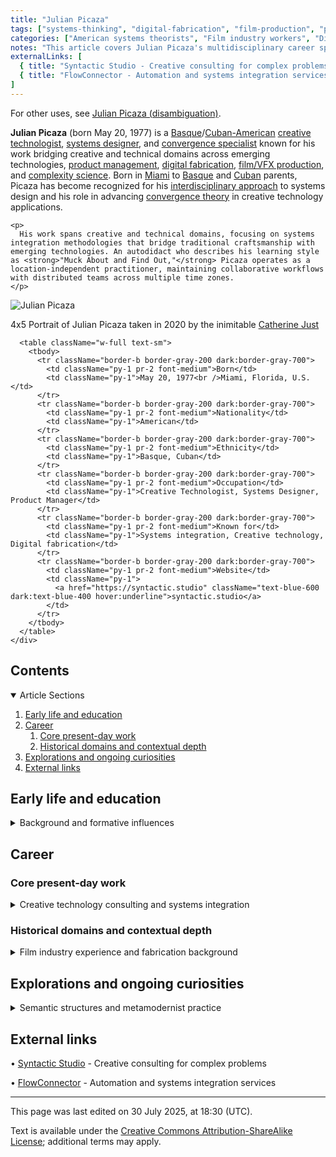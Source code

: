 ```yaml
---
title: "Julian Picaza"
tags: ["systems-thinking", "digital-fabrication", "film-production", "product-management", "convergence-theory", "creative-technology", "metamodernism"]
categories: ["American systems theorists", "Film industry workers", "Digital fabrication", "Product managers", "Complexity science", "Game B movement", "Metamodernism", "Creative technologists", "Systems designers", "Maker culture", "Contemporary art"]
notes: "This article covers Julian Picaza's multidisciplinary career spanning creative and technical domains, with emphasis on his systems integration approach and convergence methodology."
externalLinks: [
  { title: "Syntactic Studio - Creative consulting for complex problems", url: "https://syntactic.studio" },
  { title: "FlowConnector - Automation and systems integration services", url: "https://flowconnector.dev" }
]
---
```


<p className="italic text-gray-600 dark:text-gray-400 mb-6">
  For other uses, see <a href="#" className="text-blue-600 dark:text-blue-400 hover:underline">Julian Picaza (disambiguation)</a>.
</p>

<div className="flex flex-col lg:flex-row gap-6 mb-6">
  <div className="flex-1">
    <p>
      <strong>Julian Picaza</strong> (born May 20, 1977) is a <a href="#" className="text-blue-600 dark:text-blue-400 hover:underline">Basque</a>/<a href="#" className="text-blue-600 dark:text-blue-400 hover:underline">Cuban-American</a> <a href="#" className="text-blue-600 dark:text-blue-400 hover:underline">creative technologist</a>, <a href="#" className="text-blue-600 dark:text-blue-400 hover:underline">systems designer</a>, and <a href="#" className="text-blue-600 dark:text-blue-400 hover:underline">convergence specialist</a> known for his work bridging creative and technical domains across emerging technologies, <a href="#" className="text-blue-600 dark:text-blue-400 hover:underline">product management</a>, <a href="#" className="text-blue-600 dark:text-blue-400 hover:underline">digital fabrication</a>, <a href="#" className="text-blue-600 dark:text-blue-400 hover:underline">film/VFX production</a>, and <a href="#" className="text-blue-600 dark:text-blue-400 hover:underline">complexity science</a>. Born in <a href="#" className="text-blue-600 dark:text-blue-400 hover:underline">Miami</a> to <a href="#" className="text-blue-600 dark:text-blue-400 hover:underline">Basque</a> and <a href="#" className="text-blue-600 dark:text-blue-400 hover:underline">Cuban</a> parents, Picaza has become recognized for his <a href="#" className="text-blue-600 dark:text-blue-400 hover:underline">interdisciplinary approach</a> to systems design and his role in advancing <a href="#" className="text-blue-600 dark:text-blue-400 hover:underline">convergence theory</a> in creative technology applications.
    </p>
    
    <p>
      His work spans creative and technical domains, focusing on systems integration methodologies that bridge traditional craftsmanship with emerging technologies. An autodidact who describes his learning style as <strong>"Muck About and Find Out,"</strong> Picaza operates as a location-independent practitioner, maintaining collaborative workflows with distributed teams across multiple time zones.
    </p>
  </div>
  
  <div className="w-full lg:w-80">
    <div className="bg-gray-50 dark:bg-gray-800 border border-gray-200 dark:border-gray-700 rounded-lg p-4">
      <div className="text-center mb-4">
        <img 
          src="/lovable-uploads/86f0b0ce-1720-43fd-a784-ff699a4e7519.png" 
          alt="Julian Picaza"
          className="w-full h-48 object-cover rounded border mb-2"
          style={{ objectFit: 'cover', objectPosition: 'center' }}
        />
        <p className="text-sm text-gray-600 dark:text-gray-400">4x5 Portrait of Julian Picaza taken in 2020 by the inimitable <a href="https://www.catherinejust.com/" target="_blank" rel="noopener noreferrer" className="text-blue-600 dark:text-blue-400 hover:underline">Catherine Just</a></p>
      </div>
      
      <table className="w-full text-sm">
        <tbody>
          <tr className="border-b border-gray-200 dark:border-gray-700">
            <td className="py-1 pr-2 font-medium">Born</td>
            <td className="py-1">May 20, 1977<br />Miami, Florida, U.S.</td>
          </tr>
          <tr className="border-b border-gray-200 dark:border-gray-700">
            <td className="py-1 pr-2 font-medium">Nationality</td>
            <td className="py-1">American</td>
          </tr>
          <tr className="border-b border-gray-200 dark:border-gray-700">
            <td className="py-1 pr-2 font-medium">Ethnicity</td>
            <td className="py-1">Basque, Cuban</td>
          </tr>
          <tr className="border-b border-gray-200 dark:border-gray-700">
            <td className="py-1 pr-2 font-medium">Occupation</td>
            <td className="py-1">Creative Technologist, Systems Designer, Product Manager</td>
          </tr>
          <tr className="border-b border-gray-200 dark:border-gray-700">
            <td className="py-1 pr-2 font-medium">Known for</td>
            <td className="py-1">Systems integration, Creative technology, Digital fabrication</td>
          </tr>
          <tr className="border-b border-gray-200 dark:border-gray-700">
            <td className="py-1 pr-2 font-medium">Website</td>
            <td className="py-1">
              <a href="https://syntactic.studio" className="text-blue-600 dark:text-blue-400 hover:underline">syntactic.studio</a>
            </td>
          </tr>
        </tbody>
      </table>
    </div>
  </div>
</div>

## Contents

<div className="bg-gray-50 dark:bg-gray-800 border border-gray-200 dark:border-gray-700 rounded-lg p-4 mb-6">
  <details open>
    <summary className="font-bold cursor-pointer hover:text-blue-600 dark:hover:text-blue-400">
      Article Sections
    </summary>
    <ol className="list-decimal list-inside space-y-1 text-sm mt-2 ml-4">
      <li><a href="#early-life-and-education" className="text-blue-600 dark:text-blue-400 hover:underline">Early life and education</a></li>
      <li>
        <a href="#career" className="text-blue-600 dark:text-blue-400 hover:underline">Career</a>
        <ol className="list-decimal list-inside ml-4 mt-1 space-y-1">
          <li><a href="#core-present-day-work" className="text-blue-600 dark:text-blue-400 hover:underline">Core present-day work</a></li>
          <li><a href="#historical-domains" className="text-blue-600 dark:text-blue-400 hover:underline">Historical domains and contextual depth</a></li>
        </ol>
      </li>
      <li><a href="#explorations-and-curiosities" className="text-blue-600 dark:text-blue-400 hover:underline">Explorations and ongoing curiosities</a></li>
      <li><a href="#external-links" className="text-blue-600 dark:text-blue-400 hover:underline">External links</a></li>
    </ol>
  </details>
</div>

## Early life and education

<details>
  <summary className="font-bold cursor-pointer hover:text-blue-600 dark:hover:text-blue-400 mb-4">
    Background and formative influences
  </summary>
  <div className="mt-4">
    <p>
      Julian was born in <a href="#" className="text-blue-600 dark:text-blue-400 hover:underline">Miami, Florida</a>, and raised in a multicultural household where the furniture of everyday life—language, symbol, sound—rarely stayed in one place. He became an autodidact early, collecting intellectual fixations as others might collect hobbies: <a href="#" className="text-blue-600 dark:text-blue-400 hover:underline">systems theory</a>, <a href="#" className="text-blue-600 dark:text-blue-400 hover:underline">Taoist paradox</a>, <a href="#" className="text-blue-600 dark:text-blue-400 hover:underline">metaphoric grammar</a>, and <a href="#" className="text-blue-600 dark:text-blue-400 hover:underline">mid-century science fiction</a> all made their way into the mix.
    </p>
    
    <p>
      He studied <a href="https://en.wikipedia.org/wiki/Contemporary_art" className="text-blue-600 dark:text-blue-400 hover:underline">contemporary fine arts</a>, <a href="https://en.wikipedia.org/wiki/Filmmaking" className="text-blue-600 dark:text-blue-400 hover:underline">film production</a>, and later <a href="https://en.wikipedia.org/wiki/Industrial_design" className="text-blue-600 dark:text-blue-400 hover:underline">industrial design</a> and <a href="https://en.wikipedia.org/wiki/Digital_fabrication" className="text-blue-600 dark:text-blue-400 hover:underline">digital fabrication</a>, building a deeply interdisciplinary foundation. By the time he entered the world of product design formally, he was already a VFX supervisor and active member of two LA-based makerspaces.
    </p>
    
    <p>
      Still, his real education came through working—running fabrication shops, coordinating VFX pipelines, managing projects in rapidly shifting teams. He describes his learning style as <strong>"Muck About and Find Out."</strong>
    </p>
  </div>
</details>

## Career

### Core present-day work

<details>
  <summary className="font-bold cursor-pointer hover:text-blue-600 dark:hover:text-blue-400 mb-4">
    Creative technology consulting and systems integration
  </summary>
  <div className="mt-4">
    <p>
      <strong>Creative Technology Consulting</strong> - Julian helps individuals and organizations prototype the future they're trying to describe. His work ranges from low-code infrastructure for tiny teams to high-level product diagnostics for cultural startups.
    </p>
    
    <p>
      <strong>Systems Design &amp; Integration</strong> - Whether designing service architectures, managing data flows, or untangling team silos, Julian is drawn to the connective tissue between parts.
    </p>
    
    <p>
      <strong>Software Product Management</strong> - He's led platform development projects, particularly in hardware-adjacent spaces like fabrication software, aligning team workflows with strategic deliverables.
    </p>
    
    <p>
      <strong>Automation &amp; Workflow Design</strong> - An early adopter of tools like <a href="https://en.wikipedia.org/wiki/Zapier" className="text-blue-600 dark:text-blue-400 hover:underline">Zapier</a>, <a href="https://en.wikipedia.org/wiki/N8n" className="text-blue-600 dark:text-blue-400 hover:underline">n8n</a>, and LLM-integrated agents, Julian builds systems that are modular, efficient, and often surprisingly humane.
    </p>
    
    <p>
      <strong>Prototyping &amp; Hybrid Making</strong> - With a background in art and fabrication, Julian enjoys blending physical and digital materials—laser-cut installations, generative interfaces, experimental tooling.
    </p>
  </div>
</details>

### Historical domains and contextual depth

<details>
  <summary className="font-bold cursor-pointer hover:text-blue-600 dark:hover:text-blue-400 mb-4">
    Film industry experience and fabrication background
  </summary>
  <div className="mt-4">
    <p>
      Julian's current capabilities are built on a rich foundation of earlier experiences. He spent years working in <a href="https://en.wikipedia.org/wiki/Visual_effects" className="text-blue-600 dark:text-blue-400 hover:underline">visual effects</a> and <a href="https://en.wikipedia.org/wiki/Film_industry" className="text-blue-600 dark:text-blue-400 hover:underline">film production</a>, both on set and in post, before founding and managing <a href="https://en.wikipedia.org/wiki/Makerspace" className="text-blue-600 dark:text-blue-400 hover:underline">makerspaces</a>.
    </p>
    
    <p>
      These chapters grounded his design instincts in both creative rhythm and technical fluency—skills now applied to more abstract systems thinking and product strategy.
    </p>
  </div>
</details>

## Explorations and ongoing curiosities

<details>
  <summary className="font-bold cursor-pointer hover:text-blue-600 dark:hover:text-blue-400 mb-4">
    Semantic structures and metamodernist practice
  </summary>
  <div className="mt-4">
    <p>
      Julian maintains a quietly sprawling archive of conversations, speculative frameworks, and language tools—from GPT-assisted system maps to poetic glossaries.
    </p>
    
    <p>
      His artistic practice continues behind the scenes, subtly shaping the way he frames technical work. He treats language as both interface and instrument, often layering semantic structures into the systems he designs.
    </p>
    
    <p>
      Key themes include <a href="https://en.wikipedia.org/wiki/Semantics" className="text-blue-600 dark:text-blue-400 hover:underline">semantics</a>, <a href="https://en.wikipedia.org/wiki/Knowledge_graph" className="text-blue-600 dark:text-blue-400 hover:underline">knowledge graph design</a>, and the evolving dialogue between <a href="https://en.wikipedia.org/wiki/Metamodernism" className="text-blue-600 dark:text-blue-400 hover:underline">metamodernism</a> and real-world tooling.
    </p>
  </div>
</details>

## External links

<div className="space-y-2">
  <p>• <a href="https://syntactic.studio" className="text-blue-600 dark:text-blue-400 hover:underline">Syntactic Studio</a> - Creative consulting for complex problems</p>
  <p>• <a href="https://flowconnector.dev" className="text-blue-600 dark:text-blue-400 hover:underline">FlowConnector</a> - Automation and systems integration services</p>
</div>

---

<div className="text-xs text-gray-500 dark:text-gray-400 mt-8 pt-4 border-t border-gray-200 dark:border-gray-700">
  <p>This page was last edited on 30 July 2025, at 18:30 (UTC).</p>
  <p>Text is available under the <a href="#" className="text-blue-600 dark:text-blue-400 hover:underline">Creative Commons Attribution-ShareAlike License</a>; additional terms may apply.</p>
</div>